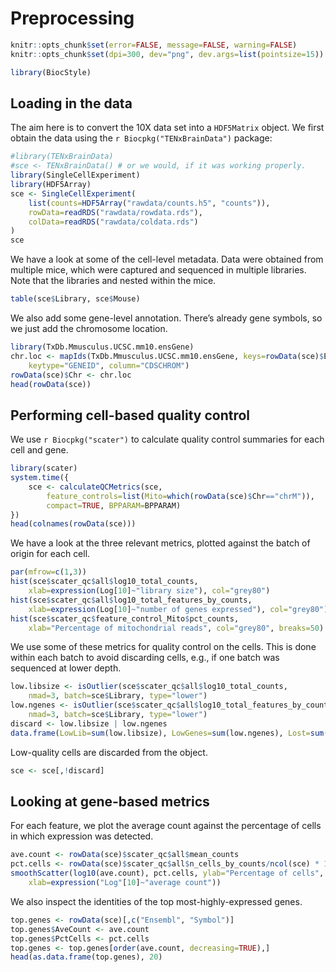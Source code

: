 # Preprocessing 

```r
knitr::opts_chunk$set(error=FALSE, message=FALSE, warning=FALSE)
knitr::opts_chunk$set(dpi=300, dev="png", dev.args=list(pointsize=15))
```

```r
library(BiocStyle)
```

## Loading in the data

The aim here is to convert the 10X data set into a `HDF5Matrix` object.
We first obtain the data using the `r Biocpkg("TENxBrainData")` package:

```r
#library(TENxBrainData)
#sce <- TENxBrainData() # or we would, if it was working properly.
library(SingleCellExperiment)
library(HDF5Array)
sce <- SingleCellExperiment(
    list(counts=HDF5Array("rawdata/counts.h5", "counts")),
    rowData=readRDS("rawdata/rowdata.rds"),
    colData=readRDS("rawdata/coldata.rds")
)
sce
```

We have a look at some of the cell-level metadata.
Data were obtained from multiple mice, which were captured and sequenced in multiple libraries. 
Note that the libraries and nested within the mice.

```r
table(sce$Library, sce$Mouse)
```

We also add some gene-level annotation.
There's already gene symbols, so we just add the chromosome location.

```r
library(TxDb.Mmusculus.UCSC.mm10.ensGene)
chr.loc <- mapIds(TxDb.Mmusculus.UCSC.mm10.ensGene, keys=rowData(sce)$Ensembl, 
    keytype="GENEID", column="CDSCHROM")
rowData(sce)$Chr <- chr.loc
head(rowData(sce))
```

## Performing cell-based quality control

We use `r Biocpkg("scater")` to calculate quality control summaries for each cell and gene.

```r
library(scater)
system.time({
    sce <- calculateQCMetrics(sce, 
        feature_controls=list(Mito=which(rowData(sce)$Chr=="chrM")),
        compact=TRUE, BPPARAM=BPPARAM)
})
head(colnames(rowData(sce)))
```

We have a look at the three relevant metrics, plotted against the batch of origin for each cell.

```r
par(mfrow=c(1,3))
hist(sce$scater_qc$all$log10_total_counts, 
    xlab=expression(Log[10]~"library size"), col="grey80")
hist(sce$scater_qc$all$log10_total_features_by_counts, 
    xlab=expression(Log[10]~"number of genes expressed"), col="grey80")
hist(sce$scater_qc$feature_control_Mito$pct_counts, 
    xlab="Percentage of mitochondrial reads", col="grey80", breaks=50)
```

We use some of these metrics for quality control on the cells.
This is done within each batch to avoid discarding cells, e.g., if one batch was sequenced at lower depth.

```r
low.libsize <- isOutlier(sce$scater_qc$all$log10_total_counts, 
    nmad=3, batch=sce$Library, type="lower")
low.ngenes <- isOutlier(sce$scater_qc$all$log10_total_features_by_counts, 
    nmad=3, batch=sce$Library, type="lower")
discard <- low.libsize | low.ngenes 
data.frame(LowLib=sum(low.libsize), LowGenes=sum(low.ngenes), Lost=sum(discard))
```

Low-quality cells are discarded from the object.

```r
sce <- sce[,!discard]
```

## Looking at gene-based metrics

For each feature, we plot the average count against the percentage of cells in which expression was detected.

```r
ave.count <- rowData(sce)$scater_qc$all$mean_counts
pct.cells <- rowData(sce)$scater_qc$all$n_cells_by_counts/ncol(sce) * 100
smoothScatter(log10(ave.count), pct.cells, ylab="Percentage of cells",
    xlab=expression("Log"[10]~"average count"))
```

We also inspect the identities of the top most-highly-expressed genes.

```r
top.genes <- rowData(sce)[,c("Ensembl", "Symbol")]
top.genes$AveCount <- ave.count
top.genes$PctCells <- pct.cells
top.genes <- top.genes[order(ave.count, decreasing=TRUE),]
head(as.data.frame(top.genes), 20)
```

<!--
Serializing the SCE object:

```r
dir.create("objects")
saveRDS(sce, file="objects/sce.rds")  
```
-->
